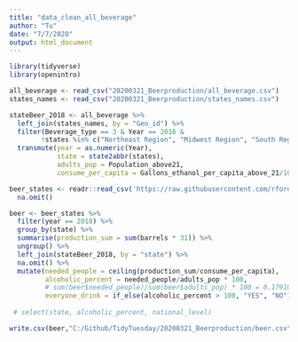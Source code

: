 ```yaml
---
title: "data_clean_all_beverage"
author: "Tu"
date: "7/7/2020"
output: html_document
---
```


```r
library(tidyverse)
library(openintro)
```

```r
all_beverage <- read_csv("20200321_Beerproduction/all_beverage.csv")
states_names <- read_csv("20200321_Beerproduction/states_names.csv")
```


```r
stateBeer_2018 <- all_beverage %>% 
  left_join(states_names, by = "Geo_id") %>% 
  filter(Beverage_type == 3 & Year == 2018 & 
        !states %in% c("Northeast Region", "Midwest Region", "South Region", "West Region", "United States")) %>% 
  transmute(year = as.numeric(Year),
            state = state2abbr(states),
            adults_pop = Population_above21,
            consume_per_capita = Gallons_ethanol_per_capita_above_21/1000)
```
```r
beer_states <- readr::read_csv('https://raw.githubusercontent.com/rfordatascience/tidytuesday/master/data/2020/2020-03-31/beer_states.csv') %>% 
  na.omit()
```



```r
beer <- beer_states %>% 
  filter(year == 2018) %>% 
  group_by(state) %>% 
  summarise(production_sum = sum(barrels * 31)) %>% 
  ungroup() %>% 
  left_join(stateBeer_2018, by = "state") %>% 
  na.omit() %>% 
  mutate(needed_people = ceiling(production_sum/consume_per_capita),
         alcoholic_percent = needed_people/adults_pop * 100,
         # sum(beer$needed_people)/sum(beer$adults_pop) * 100 = 0.1791002
         everyone_drink = if_else(alcoholic_percent > 100, "YES", "NO"))
         
 # select(state, alcoholic_percent, national_level) 
```
```r
write.csv(beer,"C:/Github/TidyTuesday/20200321_Beerproduction/beer.csv", row.names = FALSE)
```



